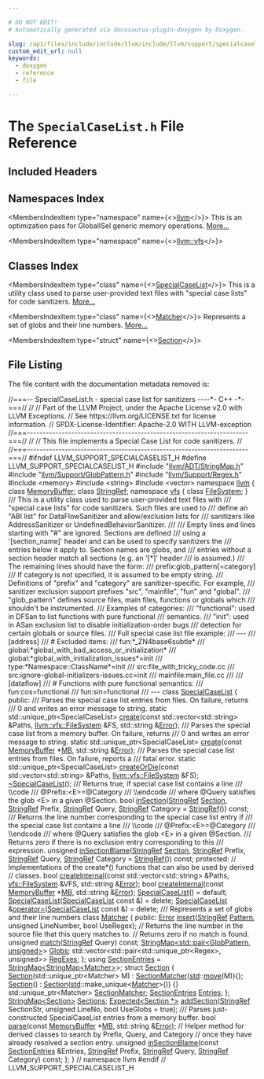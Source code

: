 ```yaml
---

# DO NOT EDIT!
# Automatically generated via docusaurus-plugin-doxygen by Doxygen.

slug: /api/files/include/include/llvm/include/llvm/support/specialcaselist-h
custom_edit_url: null
keywords:
  - doxygen
  - reference
  - file

---
```





# The `SpecialCaseList.h` File Reference

<DoxygenPage pluginConfig={pluginConfig}>



## Included Headers

<IncludesList>
<IncludesListItem
  filePath="llvm/ADT/StringMap.h"
  permalink="/docs/api/files/include/include/llvm/include/llvm/adt/stringmap-h"
  isLocal="true" />
<IncludesListItem
  filePath="llvm/Support/GlobPattern.h"
  permalink="/docs/api/files/include/include/llvm/include/llvm/support/globpattern-h"
  isLocal="true" />
<IncludesListItem
  filePath="llvm/Support/Regex.h"
  permalink="/docs/api/files/include/include/llvm/include/llvm/support/regex-h"
  isLocal="true" />
<IncludesListItem
  filePath="memory"
  permalink=""
  isLocal="false" />
<IncludesListItem
  filePath="string"
  permalink=""
  isLocal="false" />
<IncludesListItem
  filePath="vector"
  permalink=""
  isLocal="false" />
</IncludesList>

## Namespaces Index

<MembersIndex>

<MembersIndexItem
  type="namespace"
  name={<><a href="/docs/api/namespaces/llvm">llvm</a></>}>
This is an optimization pass for GlobalISel generic memory operations. <a href="/docs/api/namespaces/llvm/#details">More...</a>
</MembersIndexItem>

<MembersIndexItem
  type="namespace"
  name={<><a href="/docs/api/namespaces/llvm/vfs">llvm::vfs</a></>}>
</MembersIndexItem>

</MembersIndex>

## Classes Index

<MembersIndex>

<MembersIndexItem
  type="class"
  name={<><a href="/docs/api/classes/llvm/specialcaselist">SpecialCaseList</a></>}>
This is a utility class used to parse user-provided text files with &quot;special case lists&quot; for code sanitizers. <a href="/docs/api/classes/llvm/specialcaselist/#details">More...</a>
</MembersIndexItem>

<MembersIndexItem
  type="class"
  name={<><a href="/docs/api/classes/llvm/specialcaselist/matcher">Matcher</a></>}>
Represents a set of globs and their line numbers. <a href="/docs/api/classes/llvm/specialcaselist/matcher/#details">More...</a>
</MembersIndexItem>

<MembersIndexItem
  type="struct"
  name={<><a href="/docs/api/structs/llvm/specialcaselist/section">Section</a></>}>
</MembersIndexItem>

</MembersIndex>


## File Listing

The file content with the documentation metadata removed is:

<ProgramListing>

<Link id="l00001" /><CodeLine lineNumber="1"><span class="doxyHighlightComment">//===-- SpecialCaseList.h - special case list for sanitizers ----&#42;- C++ -&#42;-===//</span></CodeLine>
<Link id="l00002" /><CodeLine lineNumber="2"><span class="doxyHighlightComment">//</span></CodeLine>
<Link id="l00003" /><CodeLine lineNumber="3"><span class="doxyHighlightComment">// Part of the LLVM Project, under the Apache License v2.0 with LLVM Exceptions.</span></CodeLine>
<Link id="l00004" /><CodeLine lineNumber="4"><span class="doxyHighlightComment">// See https://llvm.org/LICENSE.txt for license information.</span></CodeLine>
<Link id="l00005" /><CodeLine lineNumber="5"><span class="doxyHighlightComment">// SPDX-License-Identifier: Apache-2.0 WITH LLVM-exception</span></CodeLine>
<Link id="l00006" /><CodeLine lineNumber="6"><span class="doxyHighlightComment">//===----------------------------------------------------------------------===//</span></CodeLine>
<Link id="l00007" /><CodeLine lineNumber="7"><span class="doxyHighlightComment">//</span></CodeLine>
<Link id="l00008" /><CodeLine lineNumber="8"><span class="doxyHighlightComment">// This file implements a Special Case List for code sanitizers.</span></CodeLine>
<Link id="l00009" /><CodeLine lineNumber="9"><span class="doxyHighlightComment">//</span></CodeLine>
<Link id="l00010" /><CodeLine lineNumber="10"><span class="doxyHighlightComment">//===----------------------------------------------------------------------===//</span></CodeLine>
<Link id="l00011" /><CodeLine lineNumber="11"></CodeLine>
<Link id="l00012" /><CodeLine lineNumber="12"><span class="doxyHighlightPreprocessor">#ifndef LLVM&#95;SUPPORT&#95;SPECIALCASELIST&#95;H</span></CodeLine>
<Link id="l00013" /><CodeLine lineNumber="13"><span class="doxyHighlightPreprocessor">#define LLVM&#95;SUPPORT&#95;SPECIALCASELIST&#95;H</span></CodeLine>
<Link id="l00014" /><CodeLine lineNumber="14"></CodeLine>
<Link id="l00015" /><CodeLine lineNumber="15"><span class="doxyHighlightPreprocessor">#include &quot;<a href="/docs/api/files/include/include/llvm/include/llvm/adt/stringmap-h">llvm/ADT/StringMap.h</a>&quot;</span></CodeLine>
<Link id="l00016" /><CodeLine lineNumber="16"><span class="doxyHighlightPreprocessor">#include &quot;<a href="/docs/api/files/include/include/llvm/include/llvm/support/globpattern-h">llvm/Support/GlobPattern.h</a>&quot;</span></CodeLine>
<Link id="l00017" /><CodeLine lineNumber="17"><span class="doxyHighlightPreprocessor">#include &quot;<a href="/docs/api/files/include/include/llvm/include/llvm/support/regex-h">llvm/Support/Regex.h</a>&quot;</span></CodeLine>
<Link id="l00018" /><CodeLine lineNumber="18"><span class="doxyHighlightPreprocessor">#include &lt;memory&gt;</span></CodeLine>
<Link id="l00019" /><CodeLine lineNumber="19"><span class="doxyHighlightPreprocessor">#include &lt;string&gt;</span></CodeLine>
<Link id="l00020" /><CodeLine lineNumber="20"><span class="doxyHighlightPreprocessor">#include &lt;vector&gt;</span></CodeLine>
<Link id="l00021" /><CodeLine lineNumber="21"></CodeLine>
<Link id="l00022" /><CodeLine lineNumber="22"><span class="doxyHighlightKeyword">namespace </span><span class="doxyHighlight"><a href="/docs/api/namespaces/llvm">llvm</a> &#123;</span></CodeLine>
<Link id="l00023" /><CodeLine lineNumber="23"><span class="doxyHighlightKeyword">class </span><span class="doxyHighlight"><a href="/docs/api/classes/llvm/memorybuffer">MemoryBuffer</a>;</span></CodeLine>
<Link id="l00024" /><CodeLine lineNumber="24"><span class="doxyHighlightKeyword">class </span><span class="doxyHighlight"><a href="/docs/api/classes/llvm/stringref">StringRef</a>;</span></CodeLine>
<Link id="l00025" /><CodeLine lineNumber="25"></CodeLine>
<Link id="l00026" /><CodeLine lineNumber="26"><span class="doxyHighlightKeyword">namespace </span><span class="doxyHighlight"><a href="/docs/api/namespaces/llvm/vfs">vfs</a> &#123;</span></CodeLine>
<Link id="l00027" /><CodeLine lineNumber="27"><span class="doxyHighlightKeyword">class </span><span class="doxyHighlight"><a href="/docs/api/classes/llvm/vfs/filesystem">FileSystem</a>;</span></CodeLine>
<Link id="l00028" /><CodeLine lineNumber="28"><span class="doxyHighlight">&#125;</span></CodeLine>
<Link id="l00029" /><CodeLine lineNumber="29"></CodeLine>
<Link id="l00030" /><CodeLine lineNumber="30"><span class="doxyHighlightComment">/// This is a utility class used to parse user-provided text files with</span></CodeLine>
<Link id="l00031" /><CodeLine lineNumber="31"><span class="doxyHighlightComment">/// &quot;special case lists&quot; for code sanitizers. Such files are used to</span></CodeLine>
<Link id="l00032" /><CodeLine lineNumber="32"><span class="doxyHighlightComment">/// define an &quot;ABI list&quot; for DataFlowSanitizer and allow/exclusion lists for</span></CodeLine>
<Link id="l00033" /><CodeLine lineNumber="33"><span class="doxyHighlightComment">/// sanitizers like AddressSanitizer or UndefinedBehaviorSanitizer.</span></CodeLine>
<Link id="l00034" /><CodeLine lineNumber="34"><span class="doxyHighlightComment">///</span></CodeLine>
<Link id="l00035" /><CodeLine lineNumber="35"><span class="doxyHighlightComment">/// Empty lines and lines starting with &quot;#&quot; are ignored. Sections are defined</span></CodeLine>
<Link id="l00036" /><CodeLine lineNumber="36"><span class="doxyHighlightComment">/// using a &#39;&#91;section&#95;name&#93;&#39; header and can be used to specify sanitizers the</span></CodeLine>
<Link id="l00037" /><CodeLine lineNumber="37"><span class="doxyHighlightComment">/// entries below it apply to. Section names are globs, and</span></CodeLine>
<Link id="l00038" /><CodeLine lineNumber="38"><span class="doxyHighlightComment">/// entries without a section header match all sections (e.g. an &#39;&#91;&#42;&#93;&#39; header</span></CodeLine>
<Link id="l00039" /><CodeLine lineNumber="39"><span class="doxyHighlightComment">/// is assumed.)</span></CodeLine>
<Link id="l00040" /><CodeLine lineNumber="40"><span class="doxyHighlightComment">/// The remaining lines should have the form:</span></CodeLine>
<Link id="l00041" /><CodeLine lineNumber="41"><span class="doxyHighlightComment">///   prefix:glob&#95;pattern&#91;=category&#93;</span></CodeLine>
<Link id="l00042" /><CodeLine lineNumber="42"><span class="doxyHighlightComment">/// If category is not specified, it is assumed to be empty string.</span></CodeLine>
<Link id="l00043" /><CodeLine lineNumber="43"><span class="doxyHighlightComment">/// Definitions of &quot;prefix&quot; and &quot;category&quot; are sanitizer-specific. For example,</span></CodeLine>
<Link id="l00044" /><CodeLine lineNumber="44"><span class="doxyHighlightComment">/// sanitizer exclusion support prefixes &quot;src&quot;, &quot;mainfile&quot;, &quot;fun&quot; and &quot;global&quot;.</span></CodeLine>
<Link id="l00045" /><CodeLine lineNumber="45"><span class="doxyHighlightComment">/// &quot;glob&#95;pattern&quot; defines source files, main files, functions or globals which</span></CodeLine>
<Link id="l00046" /><CodeLine lineNumber="46"><span class="doxyHighlightComment">/// shouldn&#39;t be instrumented.</span></CodeLine>
<Link id="l00047" /><CodeLine lineNumber="47"><span class="doxyHighlightComment">/// Examples of categories:</span></CodeLine>
<Link id="l00048" /><CodeLine lineNumber="48"><span class="doxyHighlightComment">///   &quot;functional&quot;: used in DFSan to list functions with pure functional</span></CodeLine>
<Link id="l00049" /><CodeLine lineNumber="49"><span class="doxyHighlightComment">///                 semantics.</span></CodeLine>
<Link id="l00050" /><CodeLine lineNumber="50"><span class="doxyHighlightComment">///   &quot;init&quot;: used in ASan exclusion list to disable initialization-order bugs</span></CodeLine>
<Link id="l00051" /><CodeLine lineNumber="51"><span class="doxyHighlightComment">///           detection for certain globals or source files.</span></CodeLine>
<Link id="l00052" /><CodeLine lineNumber="52"><span class="doxyHighlightComment">/// Full special case list file example:</span></CodeLine>
<Link id="l00053" /><CodeLine lineNumber="53"><span class="doxyHighlightComment">/// ---</span></CodeLine>
<Link id="l00054" /><CodeLine lineNumber="54"><span class="doxyHighlightComment">/// &#91;address&#93;</span></CodeLine>
<Link id="l00055" /><CodeLine lineNumber="55"><span class="doxyHighlightComment">/// # Excluded items:</span></CodeLine>
<Link id="l00056" /><CodeLine lineNumber="56"><span class="doxyHighlightComment">/// fun:&#42;&#95;ZN4base6subtle&#42;</span></CodeLine>
<Link id="l00057" /><CodeLine lineNumber="57"><span class="doxyHighlightComment">/// global:&#42;global&#95;with&#95;bad&#95;access&#95;or&#95;initialization&#42;</span></CodeLine>
<Link id="l00058" /><CodeLine lineNumber="58"><span class="doxyHighlightComment">/// global:&#42;global&#95;with&#95;initialization&#95;issues&#42;=init</span></CodeLine>
<Link id="l00059" /><CodeLine lineNumber="59"><span class="doxyHighlightComment">/// type:&#42;Namespace::ClassName&#42;=init</span></CodeLine>
<Link id="l00060" /><CodeLine lineNumber="60"><span class="doxyHighlightComment">/// src:file&#95;with&#95;tricky&#95;code.cc</span></CodeLine>
<Link id="l00061" /><CodeLine lineNumber="61"><span class="doxyHighlightComment">/// src:ignore-global-initializers-issues.cc=init</span></CodeLine>
<Link id="l00062" /><CodeLine lineNumber="62"><span class="doxyHighlightComment">/// mainfile:main&#95;file.cc</span></CodeLine>
<Link id="l00063" /><CodeLine lineNumber="63"><span class="doxyHighlightComment">///</span></CodeLine>
<Link id="l00064" /><CodeLine lineNumber="64"><span class="doxyHighlightComment">/// &#91;dataflow&#93;</span></CodeLine>
<Link id="l00065" /><CodeLine lineNumber="65"><span class="doxyHighlightComment">/// # Functions with pure functional semantics:</span></CodeLine>
<Link id="l00066" /><CodeLine lineNumber="66"><span class="doxyHighlightComment">/// fun:cos=functional</span></CodeLine>
<Link id="l00067" /><CodeLine lineNumber="67"><span class="doxyHighlightComment">/// fun:sin=functional</span></CodeLine>
<Link id="l00068" /><CodeLine lineNumber="68"><span class="doxyHighlightComment">/// ---</span></CodeLine>
<Link id="l00069" /><CodeLine lineNumber="69" lineLink="/docs/api/classes/llvm/specialcaselist"><span class="doxyHighlightKeyword">class </span><span class="doxyHighlight"><a href="/docs/api/classes/llvm/specialcaselist/#a96b799c5b8a9865e51dfb44b0c8498a1">SpecialCaseList</a> &#123;</span></CodeLine>
<Link id="l00070" /><CodeLine lineNumber="70"><span class="doxyHighlightKeyword">public</span><span class="doxyHighlight">:</span></CodeLine>
<Link id="l00071" /><CodeLine lineNumber="71"><span class="doxyHighlightComment">  /// Parses the special case list entries from files. On failure, returns</span></CodeLine>
<Link id="l00072" /><CodeLine lineNumber="72"><span class="doxyHighlightComment">  /// 0 and writes an error message to string.</span></CodeLine>
<Link id="l00073" /><CodeLine lineNumber="73"><span class="doxyHighlight">  </span><span class="doxyHighlightKeyword">static</span><span class="doxyHighlight"> std::unique&#95;ptr&lt;SpecialCaseList&gt;</span></CodeLine>
<Link id="l00074" /><CodeLine lineNumber="74"><span class="doxyHighlight">  <a href="/docs/api/classes/llvm/specialcaselist/#a86af60e718692f43fa3a22b94bbbc4a8">create</a>(</span><span class="doxyHighlightKeyword">const</span><span class="doxyHighlight"> std::vector&lt;std::string&gt; &amp;Paths, <a href="/docs/api/classes/llvm/vfs/filesystem">llvm::vfs::FileSystem</a> &amp;FS,</span></CodeLine>
<Link id="l00075" /><CodeLine lineNumber="75"><span class="doxyHighlight">         std::string &amp;<a href="/docs/api/classes/llvm/error">Error</a>);</span></CodeLine>
<Link id="l00076" /><CodeLine lineNumber="76"><span class="doxyHighlightComment">  /// Parses the special case list from a memory buffer. On failure, returns</span></CodeLine>
<Link id="l00077" /><CodeLine lineNumber="77"><span class="doxyHighlightComment">  /// 0 and writes an error message to string.</span></CodeLine>
<Link id="l00078" /><CodeLine lineNumber="78"><span class="doxyHighlight">  </span><span class="doxyHighlightKeyword">static</span><span class="doxyHighlight"> std::unique&#95;ptr&lt;SpecialCaseList&gt; <a href="/docs/api/classes/llvm/specialcaselist/#a86af60e718692f43fa3a22b94bbbc4a8">create</a>(</span><span class="doxyHighlightKeyword">const</span><span class="doxyHighlight"> <a href="/docs/api/classes/llvm/memorybuffer">MemoryBuffer</a> &#42;<a href="/docs/api/classes/mb">MB</a>,</span></CodeLine>
<Link id="l00079" /><CodeLine lineNumber="79"><span class="doxyHighlight">                                                 std::string &amp;<a href="/docs/api/classes/llvm/error">Error</a>);</span></CodeLine>
<Link id="l00080" /><CodeLine lineNumber="80"><span class="doxyHighlightComment">  /// Parses the special case list entries from files. On failure, reports a</span></CodeLine>
<Link id="l00081" /><CodeLine lineNumber="81"><span class="doxyHighlightComment">  /// fatal error.</span></CodeLine>
<Link id="l00082" /><CodeLine lineNumber="82"><span class="doxyHighlight">  </span><span class="doxyHighlightKeyword">static</span><span class="doxyHighlight"> std::unique&#95;ptr&lt;SpecialCaseList&gt;</span></CodeLine>
<Link id="l00083" /><CodeLine lineNumber="83"><span class="doxyHighlight">  <a href="/docs/api/classes/llvm/specialcaselist/#a6c0343ae2b29d3a9882c0cfc4bee8c03">createOrDie</a>(</span><span class="doxyHighlightKeyword">const</span><span class="doxyHighlight"> std::vector&lt;std::string&gt; &amp;Paths, <a href="/docs/api/classes/llvm/vfs/filesystem">llvm::vfs::FileSystem</a> &amp;FS);</span></CodeLine>
<Link id="l00084" /><CodeLine lineNumber="84"></CodeLine>
<Link id="l00085" /><CodeLine lineNumber="85" lineLink="/docs/api/classes/llvm/specialcaselist/#a973602c10952d42c1862f2e745280ec8"><span class="doxyHighlight">  <a href="/docs/api/classes/llvm/specialcaselist/#a973602c10952d42c1862f2e745280ec8">~SpecialCaseList</a>();</span></CodeLine>
<Link id="l00086" /><CodeLine lineNumber="86"></CodeLine>
<Link id="l00087" /><CodeLine lineNumber="87"><span class="doxyHighlightComment">  /// Returns true, if special case list contains a line</span></CodeLine>
<Link id="l00088" /><CodeLine lineNumber="88"><span class="doxyHighlightComment">  /// \\code</span></CodeLine>
<Link id="l00089" /><CodeLine lineNumber="89"><span class="doxyHighlightComment">  ///   @Prefix:&lt;E&gt;=@Category</span></CodeLine>
<Link id="l00090" /><CodeLine lineNumber="90"><span class="doxyHighlightComment">  /// \\endcode</span></CodeLine>
<Link id="l00091" /><CodeLine lineNumber="91"><span class="doxyHighlightComment">  /// where @Query satisfies the glob &lt;E&gt; in a given @Section.</span></CodeLine>
<Link id="l00092" /><CodeLine lineNumber="92"><span class="doxyHighlight">  </span><span class="doxyHighlightKeywordType">bool</span><span class="doxyHighlight"> <a href="/docs/api/classes/llvm/specialcaselist/#af394caf58f7cb160c839f71cdf6697ca">inSection</a>(<a href="/docs/api/classes/llvm/stringref">StringRef</a> <a href="/docs/api/structs/llvm/specialcaselist/section">Section</a>, <a href="/docs/api/classes/llvm/stringref">StringRef</a> Prefix, <a href="/docs/api/classes/llvm/stringref">StringRef</a> Query,</span></CodeLine>
<Link id="l00093" /><CodeLine lineNumber="93"><span class="doxyHighlight">                 <a href="/docs/api/classes/llvm/stringref">StringRef</a> Category = <a href="/docs/api/classes/llvm/stringref">StringRef</a>()) </span><span class="doxyHighlightKeyword">const</span><span class="doxyHighlight">;</span></CodeLine>
<Link id="l00094" /><CodeLine lineNumber="94"></CodeLine>
<Link id="l00095" /><CodeLine lineNumber="95"><span class="doxyHighlightComment">  /// Returns the line number corresponding to the special case list entry if</span></CodeLine>
<Link id="l00096" /><CodeLine lineNumber="96"><span class="doxyHighlightComment">  /// the special case list contains a line</span></CodeLine>
<Link id="l00097" /><CodeLine lineNumber="97"><span class="doxyHighlightComment">  /// \\code</span></CodeLine>
<Link id="l00098" /><CodeLine lineNumber="98"><span class="doxyHighlightComment">  ///   @Prefix:&lt;E&gt;=@Category</span></CodeLine>
<Link id="l00099" /><CodeLine lineNumber="99"><span class="doxyHighlightComment">  /// \\endcode</span></CodeLine>
<Link id="l00100" /><CodeLine lineNumber="100"><span class="doxyHighlightComment">  /// where @Query satisfies the glob &lt;E&gt; in a given @Section.</span></CodeLine>
<Link id="l00101" /><CodeLine lineNumber="101"><span class="doxyHighlightComment">  /// Returns zero if there is no exclusion entry corresponding to this</span></CodeLine>
<Link id="l00102" /><CodeLine lineNumber="102"><span class="doxyHighlightComment">  /// expression.</span></CodeLine>
<Link id="l00103" /><CodeLine lineNumber="103"><span class="doxyHighlight">  </span><span class="doxyHighlightKeywordType">unsigned</span><span class="doxyHighlight"> <a href="/docs/api/classes/llvm/specialcaselist/#ab2861cf6102d164cff830ba0b31e9e38">inSectionBlame</a>(<a href="/docs/api/classes/llvm/stringref">StringRef</a> <a href="/docs/api/structs/llvm/specialcaselist/section">Section</a>, <a href="/docs/api/classes/llvm/stringref">StringRef</a> Prefix, <a href="/docs/api/classes/llvm/stringref">StringRef</a> Query,</span></CodeLine>
<Link id="l00104" /><CodeLine lineNumber="104"><span class="doxyHighlight">                          <a href="/docs/api/classes/llvm/stringref">StringRef</a> Category = <a href="/docs/api/classes/llvm/stringref">StringRef</a>()) </span><span class="doxyHighlightKeyword">const</span><span class="doxyHighlight">;</span></CodeLine>
<Link id="l00105" /><CodeLine lineNumber="105"></CodeLine>
<Link id="l00106" /><CodeLine lineNumber="106"><span class="doxyHighlightKeyword">protected</span><span class="doxyHighlight">:</span></CodeLine>
<Link id="l00107" /><CodeLine lineNumber="107"><span class="doxyHighlight">  </span><span class="doxyHighlightComment">// Implementations of the create&#42;() functions that can also be used by derived</span></CodeLine>
<Link id="l00108" /><CodeLine lineNumber="108"><span class="doxyHighlight">  </span><span class="doxyHighlightComment">// classes.</span></CodeLine>
<Link id="l00109" /><CodeLine lineNumber="109"><span class="doxyHighlight">  </span><span class="doxyHighlightKeywordType">bool</span><span class="doxyHighlight"> <a href="/docs/api/classes/llvm/specialcaselist/#a5e125454a7bbe1568bddd90a3045bade">createInternal</a>(</span><span class="doxyHighlightKeyword">const</span><span class="doxyHighlight"> std::vector&lt;std::string&gt; &amp;Paths,</span></CodeLine>
<Link id="l00110" /><CodeLine lineNumber="110"><span class="doxyHighlight">                      <a href="/docs/api/classes/llvm/vfs/filesystem">vfs::FileSystem</a> &amp;VFS, std::string &amp;<a href="/docs/api/classes/llvm/error">Error</a>);</span></CodeLine>
<Link id="l00111" /><CodeLine lineNumber="111"><span class="doxyHighlight">  </span><span class="doxyHighlightKeywordType">bool</span><span class="doxyHighlight"> <a href="/docs/api/classes/llvm/specialcaselist/#a5e125454a7bbe1568bddd90a3045bade">createInternal</a>(</span><span class="doxyHighlightKeyword">const</span><span class="doxyHighlight"> <a href="/docs/api/classes/llvm/memorybuffer">MemoryBuffer</a> &#42;<a href="/docs/api/classes/mb">MB</a>, std::string &amp;<a href="/docs/api/classes/llvm/error">Error</a>);</span></CodeLine>
<Link id="l00112" /><CodeLine lineNumber="112"></CodeLine>
<Link id="l00113" /><CodeLine lineNumber="113" lineLink="/docs/api/classes/llvm/specialcaselist/#a96b799c5b8a9865e51dfb44b0c8498a1"><span class="doxyHighlight">  <a href="/docs/api/classes/llvm/specialcaselist/#a96b799c5b8a9865e51dfb44b0c8498a1">SpecialCaseList</a>() = </span><span class="doxyHighlightKeywordFlow">default</span><span class="doxyHighlight">;</span></CodeLine>
<Link id="l00114" /><CodeLine lineNumber="114" lineLink="/docs/api/classes/llvm/specialcaselist/#a141eb963d759c382bdf7b359489648e0"><span class="doxyHighlight">  <a href="/docs/api/classes/llvm/specialcaselist/#a141eb963d759c382bdf7b359489648e0">SpecialCaseList</a>(<a href="/docs/api/classes/llvm/specialcaselist/#a96b799c5b8a9865e51dfb44b0c8498a1">SpecialCaseList</a> </span><span class="doxyHighlightKeyword">const</span><span class="doxyHighlight"> &amp;) = </span><span class="doxyHighlightKeyword">delete</span><span class="doxyHighlight">;</span></CodeLine>
<Link id="l00115" /><CodeLine lineNumber="115" lineLink="/docs/api/classes/llvm/specialcaselist/#a08a8c1a7772379f7ef89625ba236a177"><span class="doxyHighlight">  <a href="/docs/api/classes/llvm/specialcaselist/#a96b799c5b8a9865e51dfb44b0c8498a1">SpecialCaseList</a> &amp;<a href="/docs/api/classes/llvm/specialcaselist/#a08a8c1a7772379f7ef89625ba236a177">operator=</a>(<a href="/docs/api/classes/llvm/specialcaselist/#a96b799c5b8a9865e51dfb44b0c8498a1">SpecialCaseList</a> </span><span class="doxyHighlightKeyword">const</span><span class="doxyHighlight"> &amp;) = </span><span class="doxyHighlightKeyword">delete</span><span class="doxyHighlight">;</span></CodeLine>
<Link id="l00116" /><CodeLine lineNumber="116"></CodeLine>
<Link id="l00117" /><CodeLine lineNumber="117"><span class="doxyHighlightComment">  /// Represents a set of globs and their line numbers</span></CodeLine>
<Link id="l00118" /><CodeLine lineNumber="118" lineLink="/docs/api/classes/llvm/specialcaselist/matcher"><span class="doxyHighlight">  </span><span class="doxyHighlightKeyword">class </span><span class="doxyHighlight"><a href="/docs/api/classes/llvm/specialcaselist/matcher">Matcher</a> &#123;</span></CodeLine>
<Link id="l00119" /><CodeLine lineNumber="119"><span class="doxyHighlight">  </span><span class="doxyHighlightKeyword">public</span><span class="doxyHighlight">:</span></CodeLine>
<Link id="l00120" /><CodeLine lineNumber="120"><span class="doxyHighlight">    <a href="/docs/api/classes/llvm/error">Error</a> <a href="/docs/api/classes/llvm/specialcaselist/matcher/#aeddf3282ade6b3f5d5bd98297ae8300a">insert</a>(<a href="/docs/api/classes/llvm/stringref">StringRef</a> <a href="/docs/api/classes/llvm/pattern">Pattern</a>, </span><span class="doxyHighlightKeywordType">unsigned</span><span class="doxyHighlight"> LineNumber, </span><span class="doxyHighlightKeywordType">bool</span><span class="doxyHighlight"> UseRegex);</span></CodeLine>
<Link id="l00121" /><CodeLine lineNumber="121"><span class="doxyHighlight">    </span><span class="doxyHighlightComment">// Returns the line number in the source file that this query matches to.</span></CodeLine>
<Link id="l00122" /><CodeLine lineNumber="122"><span class="doxyHighlight">    </span><span class="doxyHighlightComment">// Returns zero if no match is found.</span></CodeLine>
<Link id="l00123" /><CodeLine lineNumber="123"><span class="doxyHighlight">    </span><span class="doxyHighlightKeywordType">unsigned</span><span class="doxyHighlight"> <a href="/docs/api/classes/llvm/specialcaselist/matcher/#a95c112003d4b27780538553f72b0d7c0">match</a>(<a href="/docs/api/classes/llvm/stringref">StringRef</a> Query) </span><span class="doxyHighlightKeyword">const</span><span class="doxyHighlight">;</span></CodeLine>
<Link id="l00124" /><CodeLine lineNumber="124"></CodeLine>
<Link id="l00125" /><CodeLine lineNumber="125" lineLink="/docs/api/classes/llvm/specialcaselist/matcher/#a8f1a81bab8c7a1b33415bebad5a9d904"><span class="doxyHighlight">    <a href="/docs/api/classes/llvm/stringmap">StringMap&lt;std::pair&lt;GlobPattern, unsigned&gt;</a>&gt; <a href="/docs/api/classes/llvm/specialcaselist/matcher/#a8f1a81bab8c7a1b33415bebad5a9d904">Globs</a>;</span></CodeLine>
<Link id="l00126" /><CodeLine lineNumber="126" lineLink="/docs/api/classes/llvm/specialcaselist/matcher/#a41662b43e15a55b4bf5b76108b30986d"><span class="doxyHighlight">    std::vector&lt;std::pair&lt;std::unique&#95;ptr&lt;Regex&gt;, </span><span class="doxyHighlightKeywordType">unsigned</span><span class="doxyHighlight">&gt;&gt; <a href="/docs/api/classes/llvm/specialcaselist/matcher/#a41662b43e15a55b4bf5b76108b30986d">RegExes</a>;</span></CodeLine>
<Link id="l00127" /><CodeLine lineNumber="127"><span class="doxyHighlight">  &#125;;</span></CodeLine>
<Link id="l00128" /><CodeLine lineNumber="128"></CodeLine>
<Link id="l00129" /><CodeLine lineNumber="129" lineLink="/docs/api/classes/llvm/specialcaselist/#aecbe1059ebccc9ee4b8e8b43e6d026a8"><span class="doxyHighlight">  </span><span class="doxyHighlightKeyword">using </span><span class="doxyHighlight"><a href="/docs/api/classes/llvm/specialcaselist/#aecbe1059ebccc9ee4b8e8b43e6d026a8">SectionEntries</a> = <a href="/docs/api/classes/llvm/stringmap">StringMap&lt;StringMap&lt;Matcher&gt;</a>&gt;;</span></CodeLine>
<Link id="l00130" /><CodeLine lineNumber="130"></CodeLine>
<Link id="l00131" /><CodeLine lineNumber="131" lineLink="/docs/api/structs/llvm/specialcaselist/section"><span class="doxyHighlight">  </span><span class="doxyHighlightKeyword">struct </span><span class="doxyHighlight"><a href="/docs/api/structs/llvm/specialcaselist/section/#a7261641d680e741e4b3301b1c873839b">Section</a> &#123;</span></CodeLine>
<Link id="l00132" /><CodeLine lineNumber="132" lineLink="/docs/api/structs/llvm/specialcaselist/section/#a7261641d680e741e4b3301b1c873839b"><span class="doxyHighlight">    <a href="/docs/api/structs/llvm/specialcaselist/section/#a7261641d680e741e4b3301b1c873839b">Section</a>(std::unique&#95;ptr&lt;Matcher&gt; M) : <a href="/docs/api/structs/llvm/specialcaselist/section/#a91cff40f296053ff15e49819d7675df6">SectionMatcher</a>(<a href="/docs/api/namespaces/std">std</a>::<a href="/docs/api/namespaces/llvm/#abfc9c7ecf70f66901e439f7c04ef3dbb">move</a>(M))&#123;&#125;;</span></CodeLine>
<Link id="l00133" /><CodeLine lineNumber="133" lineLink="/docs/api/structs/llvm/specialcaselist/section/#a18e503c96f209af082d301cc8e2fd479"><span class="doxyHighlight">    <a href="/docs/api/structs/llvm/specialcaselist/section/#a18e503c96f209af082d301cc8e2fd479">Section</a>() : <a href="/docs/api/structs/llvm/specialcaselist/section/#a7261641d680e741e4b3301b1c873839b">Section</a>(<a href="/docs/api/namespaces/std">std</a>::make&#95;unique&lt;<a href="/docs/api/classes/llvm/specialcaselist/matcher">Matcher</a>&gt;()) &#123;&#125;</span></CodeLine>
<Link id="l00134" /><CodeLine lineNumber="134"></CodeLine>
<Link id="l00135" /><CodeLine lineNumber="135" lineLink="/docs/api/structs/llvm/specialcaselist/section/#a91cff40f296053ff15e49819d7675df6"><span class="doxyHighlight">    std::unique&#95;ptr&lt;Matcher&gt; <a href="/docs/api/structs/llvm/specialcaselist/section/#a91cff40f296053ff15e49819d7675df6">SectionMatcher</a>;</span></CodeLine>
<Link id="l00136" /><CodeLine lineNumber="136" lineLink="/docs/api/structs/llvm/specialcaselist/section/#a873ad17053480f9b05bb351a90cfeef5"><span class="doxyHighlight">    <a href="/docs/api/classes/llvm/specialcaselist/#aecbe1059ebccc9ee4b8e8b43e6d026a8">SectionEntries</a> <a href="/docs/api/structs/llvm/specialcaselist/section/#a873ad17053480f9b05bb351a90cfeef5">Entries</a>;</span></CodeLine>
<Link id="l00137" /><CodeLine lineNumber="137"><span class="doxyHighlight">  &#125;;</span></CodeLine>
<Link id="l00138" /><CodeLine lineNumber="138"></CodeLine>
<Link id="l00139" /><CodeLine lineNumber="139" lineLink="/docs/api/classes/llvm/specialcaselist/#a87a37a162a6f093f0ba2fed20f7c6a04"><span class="doxyHighlight">  <a href="/docs/api/classes/llvm/stringmap">StringMap&lt;Section&gt;</a> <a href="/docs/api/classes/llvm/specialcaselist/#a87a37a162a6f093f0ba2fed20f7c6a04">Sections</a>;</span></CodeLine>
<Link id="l00140" /><CodeLine lineNumber="140"></CodeLine>
<Link id="l00141" /><CodeLine lineNumber="141"><span class="doxyHighlight">  <a href="/docs/api/classes/llvm/expected">Expected&lt;Section &#42;&gt;</a> <a href="/docs/api/classes/llvm/specialcaselist/#acddee90812e74127ce6b0d59780166f0">addSection</a>(<a href="/docs/api/classes/llvm/stringref">StringRef</a> SectionStr, </span><span class="doxyHighlightKeywordType">unsigned</span><span class="doxyHighlight"> LineNo,</span></CodeLine>
<Link id="l00142" /><CodeLine lineNumber="142"><span class="doxyHighlight">                                 </span><span class="doxyHighlightKeywordType">bool</span><span class="doxyHighlight"> UseGlobs = </span><span class="doxyHighlightKeyword">true</span><span class="doxyHighlight">);</span></CodeLine>
<Link id="l00143" /><CodeLine lineNumber="143"></CodeLine>
<Link id="l00144" /><CodeLine lineNumber="144"><span class="doxyHighlightComment">  /// Parses just-constructed SpecialCaseList entries from a memory buffer.</span></CodeLine>
<Link id="l00145" /><CodeLine lineNumber="145"><span class="doxyHighlight">  </span><span class="doxyHighlightKeywordType">bool</span><span class="doxyHighlight"> <a href="/docs/api/classes/llvm/specialcaselist/#afd812a66cf342fb3cd2e392ec9c7a0b0">parse</a>(</span><span class="doxyHighlightKeyword">const</span><span class="doxyHighlight"> <a href="/docs/api/classes/llvm/memorybuffer">MemoryBuffer</a> &#42;<a href="/docs/api/classes/mb">MB</a>, std::string &amp;<a href="/docs/api/classes/llvm/error">Error</a>);</span></CodeLine>
<Link id="l00146" /><CodeLine lineNumber="146"></CodeLine>
<Link id="l00147" /><CodeLine lineNumber="147"><span class="doxyHighlight">  </span><span class="doxyHighlightComment">// Helper method for derived classes to search by Prefix, Query, and Category</span></CodeLine>
<Link id="l00148" /><CodeLine lineNumber="148"><span class="doxyHighlight">  </span><span class="doxyHighlightComment">// once they have already resolved a section entry.</span></CodeLine>
<Link id="l00149" /><CodeLine lineNumber="149"><span class="doxyHighlight">  </span><span class="doxyHighlightKeywordType">unsigned</span><span class="doxyHighlight"> <a href="/docs/api/classes/llvm/specialcaselist/#ab2861cf6102d164cff830ba0b31e9e38">inSectionBlame</a>(</span><span class="doxyHighlightKeyword">const</span><span class="doxyHighlight"> <a href="/docs/api/classes/llvm/specialcaselist/#aecbe1059ebccc9ee4b8e8b43e6d026a8">SectionEntries</a> &amp;Entries, <a href="/docs/api/classes/llvm/stringref">StringRef</a> Prefix,</span></CodeLine>
<Link id="l00150" /><CodeLine lineNumber="150"><span class="doxyHighlight">                          <a href="/docs/api/classes/llvm/stringref">StringRef</a> Query, <a href="/docs/api/classes/llvm/stringref">StringRef</a> Category) </span><span class="doxyHighlightKeyword">const</span><span class="doxyHighlight">;</span></CodeLine>
<Link id="l00151" /><CodeLine lineNumber="151"><span class="doxyHighlight">&#125;;</span></CodeLine>
<Link id="l00152" /><CodeLine lineNumber="152"></CodeLine>
<Link id="l00153" /><CodeLine lineNumber="153"><span class="doxyHighlight">&#125;  </span><span class="doxyHighlightComment">// namespace llvm</span></CodeLine>
<Link id="l00154" /><CodeLine lineNumber="154"></CodeLine>
<Link id="l00155" /><CodeLine lineNumber="155"><span class="doxyHighlightPreprocessor">#endif </span><span class="doxyHighlightComment">// LLVM&#95;SUPPORT&#95;SPECIALCASELIST&#95;H</span></CodeLine>

</ProgramListing>


</DoxygenPage>
